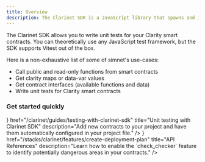 ```yaml
---
title: Overview
description: The Clarinet SDK is a JavaScript library that spawns and interacts with a simulated Clarinet environment.
---
```



The Clarinet SDK allows you to write unit tests for your Clarity smart contracts. You can theoretically use any JavaScript test framework, but the SDK supports Vitest out of the box.

Here is a non-exhaustive list of some of simnet's use-cases:

- Call public and read-only functions from smart contracts
- Get clarity maps or data-var values
- Get contract interfaces (available functions and data)
- Write unit tests for Clarity smart contracts

### <span className='font-light'>Get started</span> <span className='inline-flex items-center'>quickly <ChevronsRight className='ml-1' /></span>

<Cards>
  <Card
    icon={<Code className='text-primary' />}
    href="/clarinet/guides/testing-with-clarinet-sdk"
    title="Unit testing with Clarinet SDK"
    description="Add new contracts to your project and have them automatically configured in your project file."
  />
  <Card
    icon={<Terminal className='text-primary' />}
    href="/stacks/clarinet/features/create-deployment-plan"
    title="API References"
    description="Learn how to enable the `check_checker` feature to identify potentially dangerous areas in your contracts."
  />
</Cards>